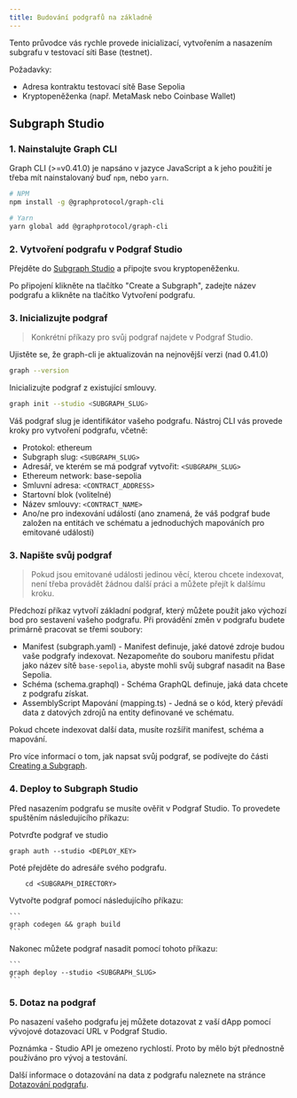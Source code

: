 ```yaml
---
title: Budování podgrafů na základně
---
```


Tento průvodce vás rychle provede inicializací, vytvořením a nasazením subgrafu v testovací síti Base (testnet).

Požadavky:

- Adresa kontraktu testovací sítě Base Sepolia
- Kryptopeněženka (např. MetaMask nebo Coinbase Wallet)

## Subgraph Studio

### 1. Nainstalujte Graph CLI

Graph CLI (>=v0.41.0) je napsáno v jazyce JavaScript a k jeho použití je třeba mít nainstalovaný buď `npm`, nebo `yarn`.

```sh
# NPM
npm install -g @graphprotocol/graph-cli

# Yarn
yarn global add @graphprotocol/graph-cli
```

### 2. Vytvoření podgrafu v Podgraf Studio

Přejděte do [Subgraph Studio](https://thegraph.com/studio/) a připojte svou kryptopeněženku.

Po připojení klikněte na tlačítko "Create a Subgraph", zadejte název podgrafu a klikněte na tlačítko Vytvoření podgrafu.

### 3. Inicializujte podgraf

> Konkrétní příkazy pro svůj podgraf najdete v Podgraf Studio.

Ujistěte se, že graph-cli je aktualizován na nejnovější verzi (nad 0.41.0)

```sh
graph --version
```

Inicializujte podgraf z existující smlouvy.

```sh
graph init --studio <SUBGRAPH_SLUG>
```

Váš podgraf slug je identifikátor vašeho podgrafu. Nástroj CLI vás provede kroky pro vytvoření podgrafu, včetně:

- Protokol: ethereum
- Subgraph slug: `<SUBGRAPH_SLUG>`
- Adresář, ve kterém se má podgraf vytvořit: `<SUBGRAPH_SLUG>`
- Ethereum network: base-sepolia
- Smluvní adresa: `<CONTRACT_ADDRESS>`
- Startovní blok (volitelné)
- Název smlouvy: `<CONTRACT_NAME>`
- Ano/ne pro indexování událostí (ano znamená, že váš podgraf bude založen na entitách ve schématu a jednoduchých mapováních pro emitované události)

### 3. Napište svůj podgraf

> Pokud jsou emitované události jedinou věcí, kterou chcete indexovat, není třeba provádět žádnou další práci a můžete přejít k dalšímu kroku.

Předchozí příkaz vytvoří základní podgraf, který můžete použít jako výchozí bod pro sestavení vašeho podgrafu. Při provádění změn v podgrafu budete primárně pracovat se třemi soubory:

- Manifest (subgraph.yaml) - Manifest definuje, jaké datové zdroje budou vaše podgrafy indexovat. Nezapomeňte do souboru manifestu přidat jako název sítě `base-sepolia`, abyste mohli svůj subgraf nasadit na Base Sepolia.
- Schéma (schema.graphql) - Schéma GraphQL definuje, jaká data chcete z podgrafu získat.
- AssemblyScript Mapování (mapping.ts) - Jedná se o kód, který převádí data z datových zdrojů na entity definované ve schématu.

Pokud chcete indexovat další data, musíte rozšířit manifest, schéma a mapování.

Pro více informací o tom, jak napsat svůj podgraf, se podívejte do části [Creating a Subgraph](/developing/creating-a-subgraph).

### 4. Deploy to Subgraph Studio

Před nasazením podgrafu se musíte ověřit v Podgraf Studio. To provedete spuštěním následujícího příkazu:

Potvrďte podgraf ve studio

```
graph auth --studio <DEPLOY_KEY>
```

Poté přejděte do adresáře svého podgrafu.

```
    cd <SUBGRAPH_DIRECTORY>
```

Vytvořte podgraf pomocí následujícího příkazu:

````
```
graph codegen && graph build
```
````

Nakonec můžete podgraf nasadit pomocí tohoto příkazu:

````
```
graph deploy --studio <SUBGRAPH_SLUG>
```
````

### 5. Dotaz na podgraf

Po nasazení vašeho podgrafu jej můžete dotazovat z vaší dApp pomocí vývojové dotazovací URL v Podgraf Studio.

Poznámka - Studio API je omezeno rychlostí. Proto by mělo být přednostně používáno pro vývoj a testování.

Další informace o dotazování na data z podgrafu naleznete na stránce [Dotazování podgrafu](/querying/querying-the-graph).
